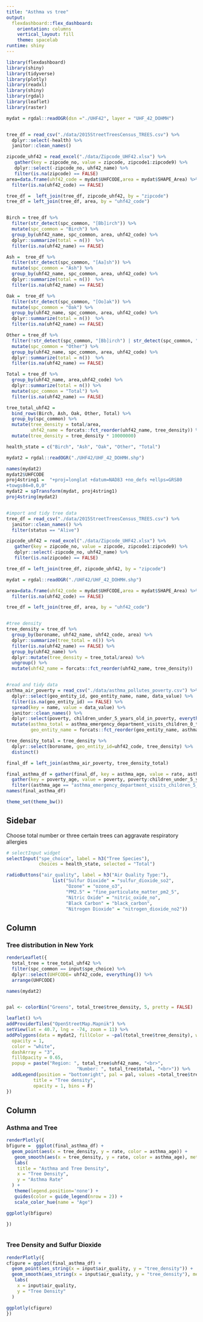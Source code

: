 ```yaml
---
title: "Asthma vs tree"
output: 
  flexdashboard::flex_dashboard:
    orientation: columns
    vertical_layout: fill
    theme: spacelab
runtime: shiny
---
```


```r
library(flexdashboard)
library(shiny)
library(tidyverse)
library(plotly)
library(readxl)
library(shiny)
library(rgdal)
library(leaflet)
library(raster)

mydat = rgdal::readOGR(dsn ="./UHF42", layer = "UHF_42_DOHMH")


tree_df = read_csv("./data/2015StreetTreesCensus_TREES.csv") %>%
  dplyr::select(-health) %>%
  janitor::clean_names() 

zipcode_uhf42 = read_excel("./data/Zipcode_UHF42.xlsx") %>%
   gather(key = zipcode_no, value = zipcode, zipcode1:zipcode9) %>%
   dplyr::select(-zipcode_no, uhf42_name) %>%
   filter(is.na(zipcode) == FALSE)
area=data.frame(uhf42_code = mydat$UHFCODE,area = mydat$SHAPE_Area) %>%
  filter(is.na(uhf42_code) == FALSE)

tree_df =  left_join(tree_df, zipcode_uhf42, by = "zipcode") 
tree_df = left_join(tree_df, area, by = "uhf42_code")


Birch = tree_df %>%
  filter(str_detect(spc_common, "[Bb]irch")) %>%
  mutate(spc_common = "Birch") %>%
  group_by(uhf42_name, spc_common, area, uhf42_code) %>%
  dplyr::summarize(total = n())  %>%
  filter(is.na(uhf42_name) == FALSE)

Ash =  tree_df %>%
  filter(str_detect(spc_common, "[Aa]sh")) %>%
  mutate(spc_common = "Ash") %>%
  group_by(uhf42_name, spc_common, area, uhf42_code) %>%
  dplyr::summarize(total = n())  %>%
  filter(is.na(uhf42_name) == FALSE)

Oak =  tree_df %>%
  filter(str_detect(spc_common, "[Oo]ak")) %>%
  mutate(spc_common = "Oak") %>%
  group_by(uhf42_name, spc_common, area, uhf42_code) %>%
  dplyr::summarize(total = n())  %>%
  filter(is.na(uhf42_name) == FALSE)

Other = tree_df %>%
  filter(!str_detect(spc_common, "[Bb]irch") | str_detect(spc_common, "[Aa]sh") | str_detect(spc_common, "[Oo]ak")) %>%
  mutate(spc_common = "Other") %>%
  group_by(uhf42_name, spc_common, area, uhf42_code) %>%
  dplyr::summarize(total = n())  %>%
  filter(is.na(uhf42_name) == FALSE)

Total = tree_df %>%
  group_by(uhf42_name, area,uhf42_code) %>%
  dplyr::summarize(total = n()) %>%
  mutate(spc_common = "Total") %>%
  filter(is.na(uhf42_name) == FALSE)

tree_total_uhf42 = 
  bind_rows(Birch, Ash, Oak, Other, Total) %>%
  group_by(spc_common) %>%
  mutate(tree_density = total/area, 
         uhf42_name = forcats::fct_reorder(uhf42_name, tree_density)) %>% 
  mutate(tree_density = tree_density * 10000000)

health_state = c("Birch", "Ash", "Oak", "Other", "Total")

mydat2 = rgdal::readOGR("./UHF42/UHF_42_DOHMH.shp")

names(mydat2)
mydat2$UHFCODE
proj4string1 =  "+proj=longlat +datum=NAD83 +no_defs +ellps=GRS80
+towgs84=0,0,0" 
mydat2 = spTransform(mydat, proj4string1)
proj4string(mydat2)


#import and tidy tree data
tree_df = read_csv("./data/2015StreetTreesCensus_TREES.csv") %>%
  janitor::clean_names() %>%
  filter(status == "Alive") 

zipcode_uhf42 = read_excel("./data/Zipcode_UHF42.xlsx") %>%
   gather(key = zipcode_no, value = zipcode, zipcode1:zipcode9) %>%
   dplyr::select(-zipcode_no, uhf42_name) %>%
   filter(is.na(zipcode) == FALSE)

tree_df = left_join(tree_df, zipcode_uhf42, by = "zipcode") 

mydat = rgdal::readOGR("./UHF42/UHF_42_DOHMH.shp")

area=data.frame(uhf42_code = mydat$UHFCODE,area = mydat$SHAPE_Area) %>%
  filter(is.na(uhf42_code) == FALSE)

tree_df = left_join(tree_df, area, by = "uhf42_code")


#tree density
tree_density = tree_df %>%
  group_by(boroname, uhf42_name, uhf42_code, area) %>%
  dplyr::summarize(tree_total = n()) %>%
  filter(is.na(uhf42_name) == FALSE) %>%
  group_by(uhf42_name) %>%
  dplyr::mutate(tree_density = tree_total/area) %>%
  ungroup() %>%
  mutate(uhf42_name = forcats::fct_reorder(uhf42_name, tree_density))


#read and tidy data
asthma_air_poverty = read_csv("./data/asthma_pollutes_poverty.csv") %>%
  dplyr::select(geo_entity_id, geo_entity_name, name, data_value) %>%
  filter(is.na(geo_entity_id) == FALSE) %>%
  spread(key = name, value = data_value) %>%
  janitor::clean_names() %>%
  dplyr::select(poverty, children_under_5_years_old_in_poverty, everything()) %>%
  mutate(asthma_total = asthma_emergency_department_visits_children_0_to_4_yrs_old + asthma_emergency_department_visits_children_5_to_14_yrs_old,
         geo_entity_name = forcats::fct_reorder(geo_entity_name, asthma_total))

tree_density_total = tree_density %>%
  dplyr::select(boroname, geo_entity_id=uhf42_code, tree_density) %>%
  distinct()

final_df = left_join(asthma_air_poverty, tree_density_total)

final_asthma_df = gather(final_df, key = asthma_age, value = rate, asthma_emergency_department_visits_children_0_to_4_yrs_old:asthma_emergency_department_visits_children_5_to_14_yrs_old) %>%
  gather(key = poverty_age, value = poverty, poverty:children_under_5_years_old_in_poverty) %>%
  filter((asthma_age == "asthma_emergency_department_visits_children_5_to_14_yrs_old"&poverty_age == "poverty")|(asthma_age == "asthma_emergency_department_visits_children_0_to_4_yrs_old"& poverty_age == "children_under_5_years_old_in_poverty"))
names(final_asthma_df)

theme_set(theme_bw())
```


Sidebar {.sidebar}
-----------------------------------------------------------------------
Choose total number or three certain trees can aggravate respiratory allergies
```r
# selectInput widget
selectInput("spe_choice", label = h3("Tree Species"),
            choices = health_state, selected = "Total")
```

```r
radioButtons("air_quality", label = h3("Air Quality Type:"),
                 list("Sulfur Dioxide" = "sulfur_dioxide_so2",
                      "Ozone" = "ozone_o3",
                      "PM2.5" = "fine_particulate_matter_pm2_5",
                      "Nitric Oxide" = "nitric_oxide_no",
                      "Black Carbon" = "black_carbon",
                      "Nitrogen Dioxide" = "nitrogen_dioxide_no2"))
```




Column {data-width=450}
-----------------------------------------------------------------------

### Tree distribution in New York

```r


renderLeaflet({
  total_tree = tree_total_uhf42 %>%
  filter(spc_common == input$spe_choice) %>%
  dplyr::select(UHFCODE= uhf42_code, everything()) %>%
  arrange(UHFCODE)

names(mydat2)


pal <- colorBin("Greens", total_tree$tree_density, 5, pretty = FALSE)

leaflet() %>% 
addProviderTiles("OpenStreetMap.Mapnik") %>%
setView(lat = 40.7, lng = -74, zoom = 11) %>%
addPolygons(data = mydat2, fillColor = ~pal(total_tree$tree_density), weight = 1,
  opacity = 1,
  color = "white",
  dashArray = "3",
  fillOpacity = 0.65, 
  popup = paste("Region: ", total_tree$uhf42_name, "<br>",
                          "Number: ", total_tree$total, "<br>")) %>%
  addLegend(position = "bottomright", pal = pal, values =total_tree$tree_density,
          title = "Tree density",
          opacity = 1, bins = F)
})

```

Column {data-width=350}
-----------------------------------------------------------------------

### Asthma and Tree

```r

renderPlotly({
bfigure =  ggplot(final_asthma_df) +
  geom_point(aes(x = tree_density, y = rate, color = asthma_age)) +
   geom_smooth(aes(x = tree_density, y = rate, color = asthma_age), method = "lm",se = F) +
   labs(
    title = "Asthma and Tree Density",
    x = "Tree Density",
    y = "Asthma Rate"
  ) +
   theme(legend.position='none') +
   guides(color = guide_legend(nrow = 2)) +
   scale_color_hue(name = "Age")

ggplotly(bfigure)

})



```

### Tree Density and Sulfur Dioxide

```r
renderPlotly({
cfigure = ggplot(final_asthma_df) +
  geom_point(aes_string(x = input$air_quality, y = "tree_density")) +
  geom_smooth(aes_string(x = input$air_quality, y = "tree_density"), method = "lm", se = F, color = "#2c7fb8") +
   labs(
    x = input$air_quality,
    y = "Tree Density"
  ) 

ggplotly(cfigure)
})
```